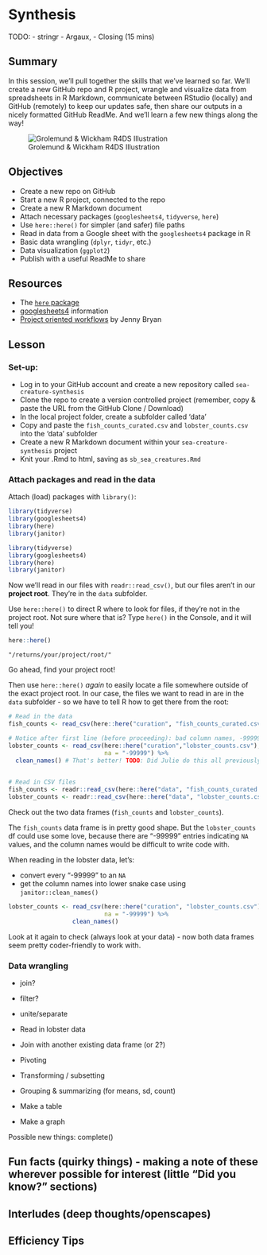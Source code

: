 # Synthesis {#synthesis}

TODO:
- stringr
- Argaux, 
- Closing (15 mins)


## Summary

In this session, we'll pull together the skills that we've learned so far. We'll create a new GitHub repo and R project, wrangle and visualize data from spreadsheets in R Markdown, communicate between RStudio (locally) and GitHub (remotely) to keep our updates safe, then share our outputs in a nicely formatted GitHub ReadMe. And we'll learn a few new things along the way! 

![Grolemund & Wickham R4DS Illustration](img/r4ds_data-science.png)

## Objectives

- Create a new repo on GitHub
- Start a new R project, connected to the repo 
- Create a new R Markdown document 
- Attach necessary packages (`googlesheets4`, `tidyverse`, `here`)
- Use `here::here()` for simpler (and safer) file paths
- Read in data from a Google sheet with the `googlesheets4` package in R
- Basic data wrangling (`dplyr`, `tidyr`, etc.)
- Data visualization (`ggplot2`)
- Publish with a useful ReadMe to share

## Resources

- The [`here` package](https://github.com/r-lib/here)
- [googlesheets4](https://github.com/tidyverse/googlesheets4) information
- [Project oriented workflows](https://www.tidyverse.org/blog/2017/12/workflow-vs-script/) by Jenny Bryan

## Lesson

### Set-up:

- Log in to your GitHub account and create a new repository called `sea-creature-synthesis`
- Clone the repo to create a version controlled project (remember, copy & paste the URL from the GitHub Clone / Download)
- In the local project folder, create a subfolder called 'data'
- Copy and paste the `fish_counts_curated.csv` and `lobster_counts.csv` into the 'data' subfolder
- Create a new R Markdown document within your `sea-creature-synthesis` project
- Knit your .Rmd to html, saving as `sb_sea_creatures.Rmd`

### Attach packages and read in the data

Attach (load) packages with `library()`:
```r

library(tidyverse)
library(googlesheets4)
library(here)  
library(janitor) 
```

```r

library(tidyverse)
library(googlesheets4)
library(here)  
library(janitor) 
```

Now we'll read in our files with `readr::read_csv()`, but our files aren't in our **project root**. They're in the `data` subfolder.

Use `here::here()` to direct R where to look for files, if they're not in the project root. Not sure where that is? Type `here()` in the Console, and it will tell you! 

```r
here::here()
```

`"/returns/your/project/root/"`

Go ahead, find your project root!

Then use `here::here()` *again* to easily locate a file somewhere outside of the exact project root. In our case, the files we want to read in are in the `data` subfolder - so we have to tell R how to get there from the root:

```r
# Read in the data
fish_counts <- read_csv(here::here("curation", "fish_counts_curated.csv"))

# Notice after first line (before proceeding): bad column names, -99999
lobster_counts <- read_csv(here::here("curation","lobster_counts.csv"),
                           na = "-99999") %>% 
  clean_names() # That's better! TODO: Did Julie do this all previously? Fine to repeat eithe way, but best to know what's being repeated or not...
  
```

```r
# Read in CSV files
fish_counts <- readr::read_csv(here::here("data", "fish_counts_curated.csv"))
lobster_counts <- readr::read_csv(here::here("data", "lobster_counts.csv"))
```

Check out the two data frames (`fish_counts` and `lobster_counts`). 

The `fish_counts` data frame is in pretty good shape. But the `lobster_counts` df could use some love, because there are "-99999" entries indicating `NA` values, and the column names would be difficult to write code with. 

When reading in the lobster data, let's:

- convert every "-99999" to an `NA`
- get the column names into lower snake case using `janitor::clean_names()`

```r
lobster_counts <- read_csv(here::here("curation", "lobster_counts.csv"),
                           na = "-99999") %>% 
                  clean_names() 
```

Look at it again to check (always look at your data) - now both data frames seem pretty coder-friendly to work with. 

### Data wrangling 

- join?
- filter?
- unite/separate

- Read in lobster data
- Join with another existing data frame (or 2?)
- Pivoting
- Transforming / subsetting
- Grouping & summarizing (for means, sd, count)
- Make a table 
- Make a graph

Possible new things: 
complete() 

## Fun facts (quirky things) - making a note of these wherever possible for interest (little “Did you know?” sections)

## Interludes (deep thoughts/openscapes)

## Efficiency Tips

